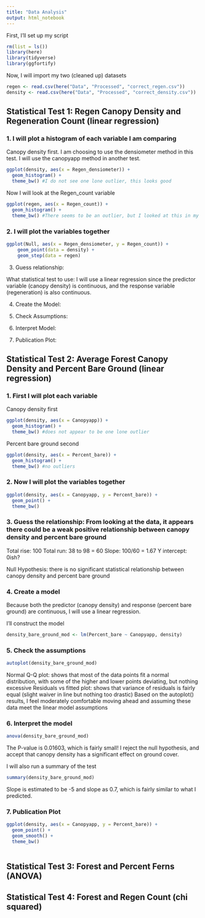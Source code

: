 ```yaml
---
title: "Data Analysis"
output: html_notebook
---
```


First, I'll set up my script
```r
rm(list = ls())
library(here)
library(tidyverse)
library(ggfortify)
```

Now, I will import my two (cleaned up) datasets 
```r
regen <- read.csv(here("Data", "Processed", "correct_regen.csv"))
density <- read.csv(here("Data", "Processed", "correct_density.csv"))
```


## Statistical Test 1: Regen Canopy Density and Regeneration Count (linear regression)

### 1. I will plot a histogram of each variable I am comparing

Canopy density first. I am choosing to use the densiometer method in this test. I will use the canopyapp method in another test. 
```r
ggplot(density, aes(x = Regen_densiometer)) + 
  geom_histogram() +
  theme_bw() #I do not see one lone outlier, this looks good
```

Now I will look at the Regen_count variable 
```r
ggplot(regen, aes(x = Regen_count)) +
  geom_histogram() +
  theme_bw() #There seems to be an outlier, but I looked at this in my data exploration and decided it was a real value. I will move forward
```

### 2. I will plot the variables together
```r
ggplot(Null, aes(x = Regen_densiometer, y = Regen_count)) + 
    geom_point(data = density) +
    geom_step(data = regen)
```

3. Guess relationship: 

What statistical test to use: I will use a linear regression since the predictor variable (canopy density) is continuous, and the response variable (regeneration) is also continuous. 

4. Create the Model: 

5. Check Assumptions:

6. Interpret Model:

7. Publication Plot: 




## Statistical Test 2: Average Forest Canopy Density and Percent Bare Ground (linear regression)

### 1. First I will plot each variable

Canopy density first
```r
ggplot(density, aes(x = Canopyapp)) +
  geom_histogram() +
  theme_bw() #does not appear to be one lone outlier
```

Percent bare ground second
```r
ggplot(density, aes(x = Percent_bare)) +
  geom_histogram() +
  theme_bw() #no outliers
```

### 2. Now I will plot the variables together
```r
ggplot(density, aes(x = Canopyapp, y = Percent_bare)) +
  geom_point() +
  theme_bw()
```

### 3. Guess the relationship: From looking at the data, it appears there could be a weak positive relationship between canopy density and percent bare ground 

Total rise: 100
Total run: 38 to 98 = 60
Slope: 100/60 = 1.67
Y intercept: 0ish?

Null Hypothesis: there is no significant statistical relationship between canopy density and percent bare ground

### 4. Create a model 

Because both the predictor (canopy density) and response (percent bare ground) are continuous, I will use a linear regression. 

I'll construct the model
```r
density_bare_ground_mod <- lm(Percent_bare ~ Canopyapp, density)
```

### 5. Check the assumptions 
```r
autoplot(density_bare_ground_mod)
```
Normal Q-Q plot: shows that most of the data points fit a normal distribution, with some of the higher and lower points deviating, but nothing excessive
Residuals vs fitted plot: shows that variance of residuals is fairly equal (slight waiver in line but nothing too drastic)
Based on the autoplot() results, I feel moderately comfortable moving ahead and assuming these data meet the linear model assumptions

### 6. Interpret the model
```r
anova(density_bare_ground_mod)
```
The P-value is 0.01603, which is fairly small! I reject the null hypothesis, and accept that canopy density has a significant effect on ground cover. 

I will also run a summary of the test
```r
summary(density_bare_ground_mod)
```

Slope is estimated to be -5 and slope as 0.7, which is fairly similar to what I predicted. 

### 7. Publication Plot
```r
ggplot(density, aes(x = Canopyapp, y = Percent_bare)) +
  geom_point() +
  geom_smooth() +
  theme_bw()
  
```


## Statistical Test 3: Forest and Percent Ferns (ANOVA)

## Statistical Test 4: Forest and Regen Count (chi squared)

